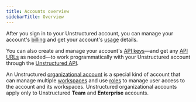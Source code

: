 ```yaml
---
title: Accounts overview
sidebarTitle: Overview
---
```


After you sign in to your Unstructured account, you can manage your account's [billing](/ui/account/billing) and 
get your account's [usage](/ui/account/usage) details.

You can also create and manage your account's [API keys](/ui/account/api-key-url)&mdash;and get any [API URLs](/ui/account/api-key-url) as 
needed&mdash;to work programmatically with your Unstructured account through the [Unstructured API](/api-reference/overview).

An Unstructured [organizational account](/ui/account/organizations) is a special kind of account that can manage multiple 
[workspaces](/ui/account/workspaces) and use [roles](/ui/account/roles) to manage user access to the account and its workspaces. 
Unstructured organizational accounts apply only to Unstructured **Team** and **Enterprise** accounts.